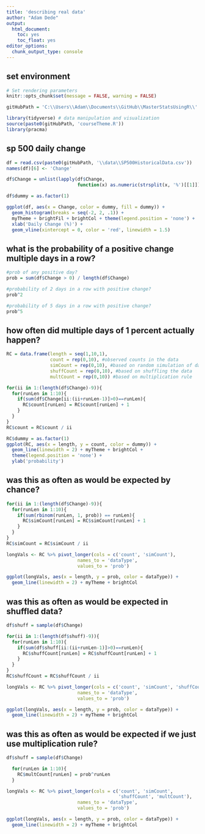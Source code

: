 ```yaml
---
title: 'describing real data'
author: "Adam Dede"
output:
  html_document:
    toc: yes
    toc_float: yes
editor_options:
  chunk_output_type: console
---
```



## set environment

```r

# Set rendering parameters
knitr::opts_chunk$set(message = FALSE, warning = FALSE)

gitHubPath = 'C:\\Users\\Adam\\Documents\\GitHub\\MasterStatsUsingR\\'

library(tidyverse) # data manipulation and visualization
source(paste0(gitHubPath, 'courseTheme.R'))
library(pracma)

```

## sp 500 daily change 

```r

df = read.csv(paste0(gitHubPath, '\\data\\SP500HistoricalData.csv'))
names(df)[6] <- 'Change'

df$Change = unlist(lapply(df$Change, 
                          function(x) as.numeric(strsplit(x, '%')[[1]])))

df$dummy = as.factor(1) 

ggplot(df, aes(x = Change, color = dummy, fill = dummy)) +
  geom_histogram(breaks = seq(-2, 2, .1)) + 
  myTheme + brightFil + brightCol + theme(legend.position = 'none') + 
  xlab('Daily Change (%)') +
  geom_vline(xintercept = 0, color = 'red', linewidth = 1.5)

```

## what is the probability of a positive change multiple days in a row?   

```r

#prob of any positive day?
prob = sum(df$Change > 0) / length(df$Change)

#probability of 2 days in a row with positive change? 
prob^2

#probability of 5 days in a row with positive change? 
prob^5


```

## how often did multiple days of 1 percent actually happen?    

```r

RC = data.frame(length = seq(1,10,1), 
                count = rep(0,10), #observed counts in the data
                simCount = rep(0,10), #based on random simulation of data
                shuffCount = rep(0,10), #based on shuffling the data
                multCount = rep(0,10)) #based on multiplication rule

for(ii in 1:(length(df$Change)-9)){
  for(runLen in 1:10){
    if(sum(df$Change[ii:(ii+runLen-1)]>0)==runLen){
      RC$count[runLen] = RC$count[runLen] + 1
    }
  }
}
RC$count = RC$count / ii

RC$dummy = as.factor(1)
ggplot(RC, aes(x = length, y = count, color = dummy)) + 
  geom_line(linewidth = 2) + myTheme + brightCol + 
  theme(legend.position = 'none') + 
  ylab('probability')


```

## was this as often as would be expected by chance?    

```r


for(ii in 1:(length(df$Change)-9)){
  for(runLen in 1:10){
    if(sum(rbinom(runLen, 1, prob)) == runLen){
      RC$simCount[runLen] = RC$simCount[runLen] + 1
    }
  }
}
RC$simCount = RC$simCount / ii

longVals <- RC %>% pivot_longer(cols = c('count', 'simCount'),
                          names_to = 'dataType', 
                          values_to = 'prob')

ggplot(longVals, aes(x = length, y = prob, color = dataType)) + 
  geom_line(linewidth = 2) + myTheme + brightCol


```

## was this as often as would be expected in shuffled data?   

```r

df$shuff = sample(df$Change)

for(ii in 1:(length(df$shuff)-9)){
  for(runLen in 1:10){
    if(sum(df$shuff[ii:(ii+runLen-1)]>0)==runLen){
      RC$shuffCount[runLen] = RC$shuffCount[runLen] + 1
    }
  }
}
RC$shuffCount = RC$shuffCount / ii

longVals <- RC %>% pivot_longer(cols = c('count', 'simCount', 'shuffCount'),
                          names_to = 'dataType', 
                          values_to = 'prob')

ggplot(longVals, aes(x = length, y = prob, color = dataType)) + 
  geom_line(linewidth = 2) + myTheme + brightCol


```
## was this as often as would be expected if we just use multiplication rule?  

```r

df$shuff = sample(df$Change)

  for(runLen in 1:10){
    RC$multCount[runLen] = prob^runLen
  }

longVals <- RC %>% pivot_longer(cols = c('count', 'simCount', 
                                         'shuffCount', 'multCount'),
                          names_to = 'dataType', 
                          values_to = 'prob')

ggplot(longVals, aes(x = length, y = prob, color = dataType)) + 
  geom_line(linewidth = 2) + myTheme + brightCol


```